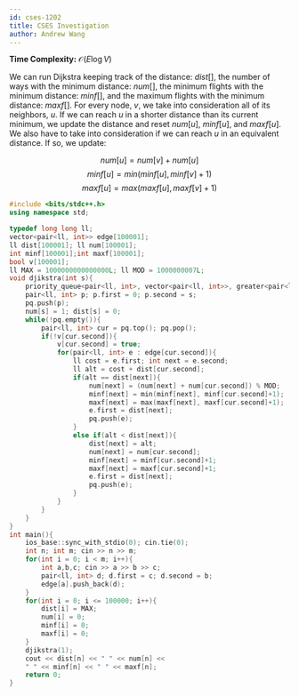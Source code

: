 ```yaml
---
id: cses-1202
title: CSES Investigation
author: Andrew Wang
---
```


**Time Complexity:** $\mathcal{O}(E\log V)$ 

We can run Dijkstra keeping track of the distance: $dist[]$, the number of ways with the minimum distance: $num[]$, the minimum flights with the minimum 
distance: $minf[]$, and the maximum flights with the minimum distance: $maxf[]$. For every node, $v$, we take into consideration all of its neighbors, $u$. 
If we can reach $u$ in a shorter distance than its current minimum, we update the distance and reset $num[u]$, $minf[u]$, and $maxf[u]$. We also have 
to take into consideration if we can reach $u$ in an equivalent distance. If so, we update:

$$
num[u] = num[v] + num[u]
$$
$$
minf[u] = min(minf[u], minf[v] + 1)
$$
$$
maxf[u] = max(maxf[u], maxf[v] + 1)
$$

```cpp
#include <bits/stdc++.h>
using namespace std;

typedef long long ll;
vector<pair<ll, int>> edge[100001];
ll dist[100001]; ll num[100001];
int minf[100001];int maxf[100001];
bool v[100001];
ll MAX = 1000000000000000L; ll MOD = 1000000007L;
void djikstra(int s){
    priority_queue<pair<ll, int>, vector<pair<ll, int>>, greater<pair<ll, int>>> pq;
    pair<ll, int> p; p.first = 0; p.second = s;
    pq.push(p);
    num[s] = 1; dist[s] = 0;
    while(!pq.empty()){
        pair<ll, int> cur = pq.top(); pq.pop();
        if(!v[cur.second]){
            v[cur.second] = true;
            for(pair<ll, int> e : edge[cur.second]){
                ll cost = e.first; int next = e.second;
                ll alt = cost + dist[cur.second];
                if(alt == dist[next]){
                    num[next] = (num[next] + num[cur.second]) % MOD;
                    minf[next] = min(minf[next], minf[cur.second]+1);
                    maxf[next] = max(maxf[next], maxf[cur.second]+1);
                    e.first = dist[next];
                    pq.push(e);
                }
                else if(alt < dist[next]){
                    dist[next] = alt;
                    num[next] = num[cur.second];
                    minf[next] = minf[cur.second]+1;
                    maxf[next] = maxf[cur.second]+1;
                    e.first = dist[next];
                    pq.push(e);
                }
            }
        }
    }
}
int main(){
    ios_base::sync_with_stdio(0); cin.tie(0);
    int n; int m; cin >> n >> m;
    for(int i = 0; i < m; i++){
        int a,b,c; cin >> a >> b >> c;
        pair<ll, int> d; d.first = c; d.second = b;
        edge[a].push_back(d);
    }
    for(int i = 0; i <= 100000; i++){
        dist[i] = MAX;
        num[i] = 0;
        minf[i] = 0;
        maxf[i] = 0;
    }
    djikstra(1);
    cout << dist[n] << " " << num[n] <<
    " " << minf[n] << " " << maxf[n];
    return 0;
}
```
